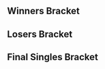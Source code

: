 {{DISPLAYTITLE:Full Bloom 3: ''Melee'' Singles Bracket}}{{SetGame|melee}}{{Full Bloom 3 Melee Tabs |This=3}}
==Winners Bracket==
{{16DEWBracketA2
|tourneylink=Full Bloom/3/Melee
|tourneyname=Full Bloom 3
|column-width=230
<!-- Ro16 -->
|r1m1p1=Hungrybox |r1m1p1flag=us |r1m1p1score=3
|r1m1p2=HugS |r1m1p2flag=us |r1m1p2score=0
|r1m1win=1

|r1m2p1=Swedish Delight |r1m2p1flag=us |r1m2p1score=3
|r1m2p2=Ice |r1m2p2flag=de |r1m2p2score=2
|r1m2p1char1=sheik |r1m2p2char1=fox |r1m2p1stock1=1 |r1m2p2stock1=0 |r1m2win1=1 |r1m2stage1=Battlefield
|r1m2p1char2=sheik |r1m2p2char2=fox |r1m2p1stock2=2 |r1m2p2stock2=0 |r1m2win2=1 |r1m2stage2=Final Destination
|r1m2p1char3=sheik |r1m2p2char3=fox |r1m2p1stock3=0 |r1m2p2stock3=1 |r1m2win3=2 |r1m2stage3=Pokémon Stadium
|r1m2p1char4=sheik |r1m2p2char4=fox |r1m2p1stock4=0 |r1m2p2stock4=2 |r1m2win4=2 |r1m2stage4=Fountain of Dreams
|r1m2p1char5=sheik |r1m2p2char5=fox |r1m2p1stock5=1 |r1m2p2stock5=0 |r1m2win5=1 |r1m2stage5=Dream Land
|r1m2win=1
|r1m2date=March 25, 2017
|r1m2details={{BracketMatchDetails|reddit=|comment=|vod=https://youtu.be/T28CdGg3xXU}}

|r1m3p1=SFAT |r1m3p1flag=us |r1m3p1score=1
|r1m3p2=Druggedfox |r1m3p2flag=us |r1m3p2score=3
|r1m3p1char1=fox |r1m3p2char1=fox |r1m3p1stock1=1 |r1m3p2stock1=0 |r1m3win1=1 |r1m3stage1=Final Destination
|r1m3p1char2=fox |r1m3p2char2=fox |r1m3p1stock2=0 |r1m3p2stock2=1 |r1m3win2=2 |r1m3stage2=Yoshi's Story
|r1m3p1char3=fox |r1m3p2char3=fox |r1m3p1stock3=0 |r1m3p2stock3=1 |r1m3win3=2 |r1m3stage3=Pokémon Stadium
|r1m3p1char4=fox |r1m3p2char4=fox |r1m3p1stock4=0 |r1m3p2stock4=2 |r1m3win4=2 |r1m3stage4=Pokémon Stadium
|r1m3win=2
|r1m3date=March 25, 2017
|r1m3details={{BracketMatchDetails|reddit=|comment=|vod=https://youtu.be/ZgQUsl6ds3U}}

|r1m4p1=Axe |r1m4p1flag=us |r1m4p1score=3
|r1m4p2=Prince Abu |r1m4p2flag=us |r1m4p2score=2
|r1m4win=1
|r1m4p1char1=marth |r1m4p2char1=jigglypuff |r1m4p1stock1=0 |r1m4p2stock1=1 |r1m4win1=2 |r1m4stage1=Battlefield
|r1m4p1char2=yl |r1m4p2char2=jigglypuff |r1m4p1stock2=1 |r1m4p2stock2=0 |r1m4win2=1 |r1m4stage2=Pokémon Stadium
|r1m4p1char3=marth |r1m4p2char3=jigglypuff |r1m4p1stock3=0 |r1m4p2stock3=2 |r1m4win3=2 |r1m4stage3=Fountain of Dreams
|r1m4p1char4=falco |r1m4p2char4=jigglypuff |r1m4p1stock4=1 |r1m4p2stock4=0 |r1m4win4=1 |r1m4stage4=Yoshi's Story
|r1m4p1char5=pikachu |r1m4p2char5=jigglypuff |r1m4p1stock5=1 |r1m4p2stock5=0 |r1m4win5=1 |r1m4stage5=Dream Land
|r1m4date=March 25, 2017
|r1m4details={{BracketMatchDetails|reddit=|comment=|vod=https://youtu.be/4JLHG_06l2A}}

|r1m5p1=Leffen |r1m5p1flag=se |r1m5p1score=3
|r1m5p2=MacD |r1m5p2flag=us |r1m5p2score=0
|r1m5win=1
|r1m5p1char1=fox |r1m5p2char1=peach |r1m5p1stock1=3 |r1m5p2stock1=0 |r1m5win1=1 |r1m5stage1=Battlefield
|r1m5p1char2=fox |r1m5p2char2=peach |r1m5p1stock2=2 |r1m5p2stock2=0 |r1m5win2=1 |r1m5stage2=Fountain of Dreams
|r1m5p1char3=fox |r1m5p2char3=peach |r1m5p1stock3=2 |r1m5p2stock3=0 |r1m5win3=1 |r1m5stage3=Fountain of Dreams
|r1m5date=March 25, 2017
|r1m5details={{BracketMatchDetails|reddit=|comment=|vod=https://youtu.be/X2yHZRs97Fs}}

|r1m6p1=Shroomed |r1m6p1flag=us |r1m6p1score=2
|r1m6p2=Duck |r1m6p2flag=us |r1m6p2score=3
|r1m6p1char1=sheik |r1m6p2char1=samus |r1m6p1stock1=1 |r1m6p2stock1=0 |r1m6win1=1 |r1m6stage1=Battlefield
|r1m6p1char2=sheik |r1m6p2char2=samus |r1m6p1stock2=2 |r1m6p2stock2=0 |r1m6win2=1 |r1m6stage2=Fountain of Dreams
|r1m6p1char3=sheik |r1m6p2char3=samus |r1m6p1stock3=0 |r1m6p2stock3=1 |r1m6win3=2 |r1m6stage3=Fountain of Dreams
|r1m6p1char4=sheik |r1m6p2char4=samus |r1m6p1stock4=0 |r1m6p2stock4=2 |r1m6win4=2 |r1m6stage4=Yoshi's Story
|r1m6p1char5=sheik |r1m6p2char5=samus |r1m6p1stock5=0 |r1m6p2stock5=1 |r1m6win5=2 |r1m6stage5=Yoshi's Story
|r1m6win=2
|r1m6date=March 25, 2017
|r1m6details={{BracketMatchDetails|reddit=|comment=|vod=https://youtu.be/pZSRpNG8t_w}}

|r1m7p1=KJH |r1m7p1flag=us |r1m7p1score=0
|r1m7p2=The Moon |r1m7p2flag=us |r1m7p2score=3
|r1m7win=2
|r1m7p1char1=fox |r1m7p2char1=marth |r1m7p1stock1=0 |r1m7p2stock1=1 |r1m7win1=2 |r1m7stage1=Yoshi's Story
|r1m7p1char2=fox |r1m7p2char2=marth |r1m7p1stock2=0 |r1m7p2stock2=2 |r1m7win2=2 |r1m7stage2=Dream Land
|r1m7p1char3=fox |r1m7p2char3=marth |r1m7p1stock3=0 |r1m7p2stock3=4 |r1m7win3=2 |r1m7stage3=Pokémon Stadium
|r1m7date=March 25, 2017
|r1m7details={{BracketMatchDetails|reddit=|comment=|vod=https://youtu.be/vu2HNW21_jI}}

|r1m8p1=Westballz |r1m8p1flag=us |r1m8p1score=3
|r1m8p2=ORLY |r1m8p2flag=us |r1m8p2score=0
|r1m8win=1

<!-- QUARTERFINALS -->
|r2m1p1=Hungrybox |r2m1p1flag=us |r2m1p1score=3
|r2m1p2=Swedish Delight |r2m1p2flag=us |r2m1p2score=2
|r2m1win=1
|r2m1p1char1=jigglypuff |r2m1p2char1=sheik |r2m1p1stock1=2 |r2m1p2stock1=0 |r2m1win1=1 |r2m1stage1=Battlefield
|r2m1p1char2=jigglypuff |r2m1p2char2=sheik |r2m1p1stock2=0 |r2m1p2stock2=1 |r2m1win2=2 |r2m1stage2=Yoshi's Story
|r2m1p1char3=jigglypuff |r2m1p2char3=sheik |r2m1p1stock3=1 |r2m1p2stock3=0 |r2m1win3=1 |r2m1stage3=Dream Land
|r2m1p1char4=jigglypuff |r2m1p2char4=sheik |r2m1p1stock4=0 |r2m1p2stock4=1 |r2m1win4=2 |r2m1stage4=Fountain of Dreams
|r2m1p1char5=jigglypuff |r2m1p2char5=sheik |r2m1p1stock5=1 |r2m1p2stock5=0 |r2m1win5=1 |r2m1stage5=Final Destination
|r2m1date=March 25, 2017
|r2m1details={{BracketMatchDetails|reddit=|comment=|vod=https://youtu.be/xkxvV8xOH6U}}

|r2m2p1=Druggedfox |r2m2p1flag=us |r2m2p1score=3
|r2m2p2=Axe |r2m2p2flag=us |r2m2p2score=1
|r2m2p1char1=fox |r2m2p2char1=pikachu |r2m2p1stock1=1 |r2m2p2stock1=0 |r2m2win1=1 |r2m2stage1=Battlefield
|r2m2p1char2=fox |r2m2p2char2=pikachu |r2m2p1stock2=0 |r2m2p2stock2=3 |r2m2win2=2 |r2m2stage2=Fountain of Dreams
|r2m2p1char3=fox |r2m2p2char3=marth |r2m2p1stock3=1 |r2m2p2stock3=0 |r2m2win3=1 |r2m2stage3=Pokémon Stadium
|r2m2p1char4=fox |r2m2p2char4=pikachu |r2m2p1stock4=2 |r2m2p2stock4=0 |r2m2win4=1 |r2m2stage4=Final Destination
|r2m2win=1
|r2m2date=March 25, 2017
|r2m2details={{BracketMatchDetails|reddit=|comment=|vod=https://youtu.be/YYSx0E6gYyQ}}

|r2m3p1=Leffen |r2m3p1flag=se |r2m3p1score=0
|r2m3p2=Duck |r2m3p2flag=us |r2m3p2score=3
|r2m3p1char1=fox |r2m3p2char1=samus |r2m3p1stock1=0 |r2m3p2stock1=1 |r2m3win1=2 |r2m3stage1=Battlefield
|r2m3p1char2=fox |r2m3p2char2=samus |r2m3p1stock2=0 |r2m3p2stock2=2 |r2m3win2=2 |r2m3stage2=Battlefield
|r2m3p1char3=marth |r2m3p2char3=samus |r2m3p1stock3=0 |r2m3p2stock3=1 |r2m3win3=2 |r2m3stage3=Yoshi's Story
|r2m3win=2
|r2m3date=March 25, 2017
|r2m3details={{BracketMatchDetails|reddit=|comment=|vod=https://youtu.be/cX5pyLRCGl8}}

|r2m4p1=The Moon |r2m4p1flag=us |r2m4p1score=3
|r2m4p2=Westballz |r2m4p2flag=us |r2m4p2score=0
|r2m4win=1
|r2m4p1char1=marth |r2m4p2char1=falco |r2m4p1stock1=2 |r2m4p2stock1=0 |r2m4win1=1 |r2m4stage1=Battlefield
|r2m4p1char2=marth |r2m4p2char2=falco |r2m4p1stock2=3 |r2m4p2stock2=0 |r2m4win2=1 |r2m4stage2=Battlefield
|r2m4p1char3=marth |r2m4p2char3=fox |r2m4p1stock3=3 |r2m4p2stock3=0 |r2m4win3=1 |r2m4stage3=Pokémon Stadium
|r2m4date=March 25, 2017
|r2m4details={{BracketMatchDetails|reddit=|comment=|vod=https://youtu.be/_LaSi9GWQVo}}

<!-- SEMIFINALS -->
|r3m1p1=Hungrybox |r3m1p1flag=us |r3m1p1score=3
|r3m1p2=Druggedfox |r3m1p2flag=us |r3m1p2score=0
|r3m1p1char1=puff |r3m1p2char1=fox |r3m1p1stock1=1 |r3m1p2stock1=0 |r3m1win1=1 |r3m1stage1=Battlefield
|r3m1p1char2=puff |r3m1p2char2=fox |r3m1p1stock2=1 |r3m1p2stock2=0 |r3m1win2=1 |r3m1stage2=Final Destination
|r3m1p1char3=puff |r3m1p2char3=fox |r3m1p1stock3=2 |r3m1p2stock3=0 |r3m1win3=1 |r3m1stage3=Final Destination
|r3m1win=1
|r3m1date=March 25, 2017
|r3m1details={{BracketMatchDetails|reddit=|comment=|vod=https://youtu.be/_gTcKZhyBJU}}

|r3m2p1=Duck |r3m2p1flag=us |r3m2p1score=2
|r3m2p2=The Moon |r3m2p2flag=us |r3m2p2score=0
|r3m2p1char1=samus |r3m2p2char1=marth |r3m2p1stock1=2 |r3m2p2stock1=0 |r3m2win1=1 |r3m2stage1=Battlefield
|r3m2p1char2=samus |r3m2p2char2=marth |r3m2p1stock2=3 |r3m2p2stock2=0 |r3m2win2=1 |r3m2stage2=Pokémon Stadium
|r3m2p1char3=samus |r3m2p2char3=marth |r3m2p1stock3=1 |r3m2p2stock3=0 |r3m2win3=1 |r3m2stage3=Pokémon Stadium
|r3m2win=1
|r3m2date=March 25, 2017
|r3m2details={{BracketMatchDetails|reddit=|comment=|vod=https://youtu.be/FNrL0OWLfSA}}
}}

==Losers Bracket==
{{32DELBracketSmwA
|tourneylink=Full Bloom/3/Melee
|tourneyname=Full Bloom 3
|l1placement=25-32
|l2placement=17-24
|l3placement=13-16
|l4placement=9-12
|l5placement=7-8
|l6placement=5-6

|l1m1p1=Ginger |l1m1p1flag=us |l1m1p1score=1 |l1m1win=2
|l1m1p2=Drephen |l1m1p2flag=us |l1m1p2score=3

|l1m2p1=Reeve |l1m2p1flag=us |l1m2p1score=0 |l1m2win=2
|l1m2p2=Kels |l1m2p2flag=us |l1m2p2score=3
|l1m2p1char1=marth |l1m2p2char1=sheik |l1m2p1stock1=0 |l1m2p2stock1=1 |l1m2win1=2 |l1m2stage1=Battlefield
|l1m2p1char2=marth |l1m2p2char2=sheik |l1m2p1stock2=0 |l1m2p2stock2=1 |l1m2win2=2 |l1m2stage2=Pokémon Stadium
|l1m2p1char3=marth |l1m2p2char3=fox |l1m2p1stock3=0 |l1m2p2stock3=2 |l1m2win3=2 |l1m2stage3=Yoshi's Story
|l1m2date=March 25, 2017
|l1m2details={{BracketMatchDetails|reddit=|comment=|vod=https://youtu.be/VAdqPvjU70o}}

|l1m3p1=Nightmare |l1m3p1flag=ca |l1m3p1score=2 |l1m3win=2
|l1m3p2=Eikelmann |l1m3p2flag=ru |l1m3p2score=3

|l1m4p1=Michael |l1m4p1flag=us |l1m4p1score=3 |l1m4win=1
|l1m4p2=Fluid |l1m4p2flag=us |l1m4p2score=0
|l1m4p1char1=jigglypuff |l1m4p2char1=ic |l1m4p1stock1=2 |l1m4p2stock1=0 |l1m4win1=1 |l1m4stage1=Battlefield
|l1m4p1char2=jigglypuff |l1m4p2char2=ic |l1m4p1stock2=3 |l1m4p2stock2=0 |l1m4win2=1 |l1m4stage2=Final Destination
|l1m4p1char3=jigglypuff |l1m4p2char3=fox |l1m4p1stock3=1 |l1m4p2stock3=0 |l1m4win3=1 |l1m4stage3=Pokémon Stadium
|l1m4date=March 25, 2017
|l1m4details={{BracketMatchDetails|reddit=|comment=|vod=https://youtu.be/jbAMZmdJozA}}

|l1m5p1=Cal |l1m5p1flag=us |l1m5p1score=0 |l1m5win=2
|l1m5p2=S2J |l1m5p2flag=us |l1m5p2score=3
|l1m5p1char1=fox |l1m5p2char1=cf |l1m5p1stock1=0 |l1m5p2stock1=1 |l1m5win1=2 |l1m5stage1=Yoshi's Story
|l1m5p1char2=fox |l1m5p2char2=cf |l1m5p1stock2=0 |l1m5p2stock2=1 |l1m5win2=2 |l1m5stage2=Fountain of Dreams
|l1m5p1char3=fox |l1m5p2char3=falco |l1m5p1stock3=0 |l1m5p2stock3=1 |l1m5win3=2 |l1m5stage3=Fountain of Dreams
|l1m5date=March 25, 2017
|l1m5details={{BracketMatchDetails|reddit=|comment=|vod=https://www.youtube.com/watch?v=PYaVBTdwSs8}}

|l1m6p1=NY Joey |l1m6p1flag=us |l1m6p1score=1 |l1m6win=2
|l1m6p2=Captain Faceroll |l1m6p2flag=us |l1m6p2score=3
|l1m7p1=Mojo |l1m7p1flag=us |l1m7p1score=3 |l1m7win=1
|l1m7p2=Azzu |l1m7p2flag=us |l1m7p2score=0
|l1m8p1=Rik |l1m8p1flag=us |l1m8p1score=3 |l1m8win=1
|l1m8p2=Mr. F |l1m8p2flag=us |l1m8p2score=1

|l2m1p1=HugS |l2m1p1flag=us |l2m1p1score=0 |l2m1win=2
|l2m1p2=Drephen |l2m1p2flag=us |l2m1p2score=3
|l2m1p1char1=samus |l2m1p2char1=sheik |l2m1p1stock1=0 |l2m1p2stock1=2 |l2m1win1=2 |l2m1stage1=Yoshi's Story
|l2m1p1char2=samus |l2m1p2char2=sheik |l2m1p1stock2=0 |l2m1p2stock2=1 |l2m1win2=2 |l2m1stage2=Yoshi's Story
|l2m1p1char3=samus |l2m1p2char3=sheik |l2m1p1stock3=0 |l2m1p2stock3=1 |l2m1win3=2 |l2m1stage3=Yoshi's Story
|l2m1date=March 25, 2017
|l2m1details={{BracketMatchDetails|reddit=|comment=|vod=https://youtu.be/zZvqCBrmYmk}}

|l2m2p1=Ice |l2m2p1flag=de |l2m2p1score=3 |l2m2win=1
|l2m2p2=Kels |l2m2p2flag=us |l2m2p2score=1
|l2m2p1char1=fox |l2m2p2char1=sheik |l2m2p1stock1=0 |l2m2p2stock1=3 |l2m2win1=2 |l2m2stage1=Battlefield
|l2m2p1char2=fox |l2m2p2char2=fox |l2m2p1stock2=1 |l2m2p2stock2=0 |l2m2win2=1 |l2m2stage2=Pokémon Stadium
|l2m2p1char3=fox |l2m2p2char3=sheik |l2m2p1stock3=2 |l2m2p2stock3=0 |l2m2win3=1 |l2m2stage3=Dream Land
|l2m2p1char4=fox |l2m2p2char4=fox |l2m2p1stock4=2 |l2m2p2stock4=0 |l2m2win4=1 |l2m2stage4=Pokémon Stadium
|l2m2date=March 25, 2017
|l2m2details={{BracketMatchDetails|reddit=|comment=|vod=https://youtu.be/5utdjJsN9xU}}

|l2m3p1=SFAT |l2m3p1flag=us |l2m3p1score=3 |l2m3win=1
|l2m3p2=Eikelmann |l2m3p2flag=ru |l2m3p2score=0
|l2m4p1=Prince Abu |l2m4p1flag=us |l2m4p1score=3 |l2m4win=1
|l2m4p2=Michael |l2m4p2flag=us |l2m4p2score=0

|l2m5p1=MacD |l2m5p1flag=us |l2m5p1score=0 |l2m5win=2
|l2m5p2=S2J |l2m5p2flag=us |l2m5p2score=3
|l2m5p1char1=peach |l2m5p2char1=cf |l2m5p1stock1=0 |l2m5p2stock1=2 |l2m5win1=2 |l2m5stage1=Dream Land
|l2m5p1char2=peach |l2m5p2char2=cf |l2m5p1stock2=0 |l2m5p2stock2=3 |l2m5win2=2 |l2m5stage2=Fountain of Dreams
|l2m5p1char3=peach |l2m5p2char3=cf |l2m5p1stock3=0 |l2m5p2stock3=1 |l2m5win3=2 |l2m5stage3=Dream Land
|l2m5date=March 25, 2017
|l2m5details={{BracketMatchDetails|reddit=|comment=|vod=https://youtu.be/_6Hcd-DnY08}}

|l2m6p1=Shroomed |l2m6p1flag=us |l2m6p1score=3 |l2m6win=1
|l2m6p2=Captain Faceroll |l2m6p2flag=us |l2m6p2score=0
|l2m7p1=KJH |l2m7p1flag=us |l2m7p1score=3 |l2m7win=1
|l2m7p2=Mojo |l2m7p2flag=us |l2m7p2score=1
|l2m8p1=ORLY |l2m8p1flag=us |l2m8p1score=0 |l2m8win=2
|l2m8p2=Rik |l2m8p2flag=us |l2m8p2score=3

|l3m1p1=Drephen |l3m1p1flag=us |l3m1p1score=0 |l3m1win=2
|l3m1p2=Ice |l3m1p2flag=de |l3m1p2score=3
|l3m1p1char1=sheik |l3m1p2char1=fox |l3m1p1stock1=0 |l3m1p2stock1=2 |l3m1win1=2 |l3m1stage1=Battlefield
|l3m1p1char2=sheik |l3m1p2char2=fox |l3m1p1stock2=0 |l3m1p2stock2=3 |l3m1win2=2 |l3m1stage2=Fountain of Dreams
|l3m1p1char3=sheik |l3m1p2char3=fox |l3m1p1stock3=0 |l3m1p2stock3=3 |l3m1win3=2 |l3m1stage3=Fountain of Dreams
|l3m1date=March 25, 2017
|l3m1details={{BracketMatchDetails|reddit=|comment=|vod=https://youtu.be/4QYODz6LfCU}}

|l3m2p1=SFAT |l3m2p1flag=us |l3m2p1score=3 |l3m2win=1
|l3m2p2=Prince Abu |l3m2p2flag=us |l3m2p2score=0
|l3m2p1char1=fox |l3m2p2char1=jigglypuff |l3m2p1stock1=1 |l3m2p2stock1=0 |l3m2win1=1 |l3m2stage1=Battlefield
|l3m2p1char2=fox |l3m2p2char2=jigglypuff |l3m2p1stock2=3 |l3m2p2stock2=0 |l3m2win2=1 |l3m2stage2=Dream Land
|l3m2p1char3=fox |l3m2p2char3=jigglypuff |l3m2p1stock3=2 |l3m2p2stock3=0 |l3m2win3=1 |l3m2stage3=Battlefield
|l3m2date=March 25, 2017
|l3m2details={{BracketMatchDetails|reddit=|comment=|vod=https://youtu.be/fiLPrUc7wNg}}

|l3m3p1=S2J |l3m3p1flag=us |l3m3p1score=1 |l3m3win=2
|l3m3p2=Shroomed |l3m3p2flag=us |l3m3p2score=3
|l3m3p1char1=cf |l3m3p2char1=sheik |l3m3p1stock1=0 |l3m3p2stock1=1 |l3m3win1=2 |l3m3stage1=Battlefield
|l3m3p1char2=cf |l3m3p2char2=sheik |l3m3p1stock2=0 |l3m3p2stock2=2 |l3m3win2=2 |l3m3stage2=Pokémon Stadium
|l3m3p1char3=cf |l3m3p2char3=sheik |l3m3p1stock3=1 |l3m3p2stock3=0 |l3m3win3=1 |l3m3stage3=Battlefield
|l3m3p1char4=cf |l3m3p2char4=sheik |l3m3p1stock4=0 |l3m3p2stock4=2 |l3m3win4=2 |l3m3stage4=Yoshi's Story
|l3m3date=March 25, 2017
|l3m3details={{BracketMatchDetails|reddit=|comment=|vod=https://youtu.be/EKi5Fk3x62E}}

|l3m4p1=KJH |l3m4p1flag=us |l3m4p1score=3 |l3m4win=1
|l3m4p2=Rik |l3m4p2flag=us |l3m4p2score=0

|l4m1p1=Westballz |l4m1p1flag=us |l4m1p1score=3 |l4m1win=1
|l4m1p2=Ice |l4m1p2flag=de |l4m1p2score=0
|l4m1p1char1=falco |l4m1p2char1=fox |l4m1p1stock1=2 |l4m1p2stock1=0 |l4m1win1=1 |l4m1stage1=Dream Land
|l4m1p1char2=falco |l4m1p2char2=fox |l4m1p1stock2=2 |l4m1p2stock2=0 |l4m1win2=1 |l4m1stage2=Dream Land
|l4m1p1char3=falco |l4m1p2char3=fox |l4m1p1stock3=1 |l4m1p2stock3=0 |l4m1win3=1 |l4m1stage3=Pokémon Stadium
|l4m1date=March 25, 2017
|l4m1details={{BracketMatchDetails|reddit=|comment=|vod=https://youtu.be/ud5TD9Too6o}}

|l4m2p1=Leffen |l4m2p1flag=se |l4m2p1score=2 |l4m2win=2
|l4m2p2=SFAT |l4m2p2flag=us |l4m2p2score=3
|l4m2p1char1=marth |l4m2p2char1=fox |l4m2p1stock1=0 |l4m2p2stock1=1 |l4m2win1=2 |l4m2stage1=Battlefield
|l4m2p1char2=marth |l4m2p2char2=fox |l4m2p1stock2=0 |l4m2p2stock2=1 |l4m2win2=2 |l4m2stage2=Final Destination
|l4m2p1char3=marth |l4m2p2char3=fox |l4m2p1stock3=3 |l4m2p2stock3=0 |l4m2win3=1 |l4m2stage3=Final Destination
|l4m2p1char4=marth |l4m2p2char4=fox |l4m2p1stock4=1 |l4m2p2stock4=0 |l4m2win4=1 |l4m2stage4=Dream Land
|l4m2p1char5=marth |l4m2p2char5=fox |l4m2p1stock5=0 |l4m2p2stock5=2 |l4m2win5=2 |l4m2stage5=Dream Land
|l4m2date=March 25, 2017
|l4m2details={{BracketMatchDetails|reddit=|comment=|vod=https://youtu.be/Z8bgX1AF9Tg}}

|l4m3p1=Axe |l4m3p1flag=us |l4m3p1score=3 |l4m3win=1
|l4m3p2=Shroomed |l4m3p2flag=us |l4m3p2score=2
|l4m3p1char1=falco |l4m3p2char1=sheik |l4m3p1stock1=1 |l4m3p2stock1=0 |l4m3win1=1 |l4m3stage1=Battlefield
|l4m3p1char2=falco |l4m3p2char2=sheik |l4m3p1stock2=0 |l4m3p2stock2=3 |l4m3win2=2 |l4m3stage2=Battlefield
|l4m3p1char3=pikachu |l4m3p2char3=sheik |l4m3p1stock3=2 |l4m3p2stock3=0 |l4m3win3=1 |l4m3stage3=Fountain of Dreams
|l4m3p1char4=pikachu |l4m3p2char4=sheik |l4m3p1stock4=0 |l4m3p2stock4=2 |l4m3win4=2 |l4m3stage4=Dream Land
|l4m3p1char5=pikachu |l4m3p2char5=sheik |l4m3p1stock5=1 |l4m3p2stock5=0 |l4m3win5=1 |l4m3stage5=Yoshi's Story
|l4m3date=March 25, 2017
|l4m3details={{BracketMatchDetails|reddit=|comment=|vod=https://youtu.be/DG6FIzr5MiA}}

|l4m4p1=Swedish Delight |l4m4p1flag=us |l4m4p1score=0 |l4m4win=2
|l4m4p2=KJH |l4m4p2flag=us |l4m4p2score=3
|l4m4p1char1=sheik |l4m4p2char1=fox |l4m4p1stock1=0 |l4m4p2stock1=1 |l4m4win1=2 |l4m4stage1=Dream Land
|l4m4p1char2=sheik |l4m4p2char2=fox |l4m4p1stock2=0 |l4m4p2stock2=2 |l4m4win2=2 |l4m4stage2=Battlefield
|l4m4p1char3=sheik |l4m4p2char3=fox |l4m4p1stock3=0 |l4m4p2stock3=3 |l4m4win3=2 |l4m4stage3=Dream Land
|l4m4date=March 25, 2017
|l4m4details={{BracketMatchDetails|reddit=|comment=|vod=https://youtu.be/Hasfi_y0xTg}}

|l5m1p1=Westballz |l5m1p1flag=us |l5m1p1score=1 |l5m1win=2
|l5m1p2=SFAT |l5m1p2flag=us |l5m1p2score=3
|l5m1p1char1=falco |l5m1p2char1=fox |l5m1p1stock1=0 |l5m1p2stock1=3 |l5m1win1=2 |l5m1stage1=Battlefield
|l5m1p1char2=falco |l5m1p2char2=fox |l5m1p1stock2=2 |l5m1p2stock2=0 |l5m1win2=1 |l5m1stage2=Dream Land
|l5m1p1char3=falco |l5m1p2char3=fox |l5m1p1stock3=0 |l5m1p2stock3=1 |l5m1win3=2 |l5m1stage3=Pokémon Stadium
|l5m1p1char4=falco |l5m1p2char4=fox |l5m1p1stock4=0 |l5m1p2stock4=2 |l5m1win4=2 |l5m1stage4=Battlefield
|l5m1date=March 25, 2017
|l5m1details={{BracketMatchDetails|reddit=|comment=|vod=https://youtu.be/SuNly-DDE-8}}

|l5m2p1=Axe |l5m2p1flag=us |l5m2p1score=3 |l5m2win=1
|l5m2p2=KJH |l5m2p2flag=us |l5m2p2score=1
|l5m2p1char1=pikachu |l5m2p2char1=fox |l5m2p1stock1=2 |l5m2p2stock1=0 |l5m2win1=1 |l5m2stage1=Battlefield
|l5m2p1char2=pikachu |l5m2p2char2=fox |l5m2p1stock2=1 |l5m2p2stock2=0 |l5m2win2=1 |l5m2stage2=Pokémon Stadium
|l5m2p1char3=pikachu |l5m2p2char3=fox |l5m2p1stock3=0 |l5m2p2stock3=2 |l5m2win3=2 |l5m2stage3=Pokémon Stadium
|l5m2p1char4=pikachu |l5m2p2char4=fox |l5m2p1stock4=1 |l5m2p2stock4=0 |l5m2win4=1 |l5m2stage4=Fountain of Dreams
|l5m2date=March 25, 2017
|l5m2details={{BracketMatchDetails|reddit=|comment=|vod=https://youtu.be/FvckOenSD2Q}}

|l6m1p1=Druggedfox |l6m1p1flag=us |l6m1p1score=0
|l6m1p2=SFAT |l6m1p2flag=us |l6m1p2score=3
|l6m1win=2
|l6m1p1char1=fox |l6m1p2char1=fox |l6m1p1stock1=0 |l6m1p2stock1=1 |l6m1win1=2 |l6m1stage1=Final Destination
|l6m1p1char2=fox |l6m1p2char2=fox |l6m1p1stock2=0 |l6m1p2stock2=3 |l6m1win2=2 |l6m1stage2=Yoshi's Story
|l6m1p1char3=fox |l6m1p2char3=fox |l6m1p1stock3=0 |l6m1p2stock3=2 |l6m1win3=2 |l6m1stage3=Dream Land
|l6m1date=March 25, 2017
|l6m1details={{BracketMatchDetails|reddit=|comment=|vod=https://youtu.be/8MAafy9kYys}}

|l6m2p1=The Moon |l6m2p1flag=us |l6m2p1score=0 |l6m2win=2
|l6m2p2=Axe |l6m2p2flag=us |l6m2p2score=3
|l6m2p1char1=marth |l6m2p2char1=pikachu |l6m2p1stock1=0 |l6m2p2stock1=1 |l6m2win1=2 |l6m2stage1=Battlefield
|l6m2p1char2=marth |l6m2p2char2=pikachu |l6m2p1stock2=0 |l6m2p2stock2=2 |l6m2win2=2 |l6m2stage2=Yoshi's Story
|l6m2p1char3=marth |l6m2p2char3=pikachu |l6m2p1stock3=0 |l6m2p2stock3=3 |l6m2win3=2 |l6m2stage3=Pokémon Stadium
|l6m2date=March 25, 2017
|l6m2details={{BracketMatchDetails|reddit=|comment=|vod=https://youtu.be/f3nmLIZ2HTE}}
}}
<onlyinclude>
==Final Singles Bracket==
{{DEFinalSmwBracket
|tourneylink=Full Bloom/3/Melee
|tourneyname=Full Bloom 3
|l1placement=4
|r2placement=3
|r3loserplacement=2
|r3winnerplacement=1
|export_score=true
|column-width=180

<!-- FROM WINNERS -->
|r1m1p1=Hungrybox |r1m1p1flag=us |r1m1p1score=3
|r1m1p2=Duck |r1m1p2flag=us |r1m1p2score=1
|r1m1p1char1=puff |r1m1p2char1=samus |r1m1p1stock1=3 |r1m1p2stock1=0 |r1m1win1=1 |r1m1stage1=Battlefield
|r1m1p1char2=puff |r1m1p2char2=samus |r1m1p1stock2=1 |r1m1p2stock2=0 |r1m1win2=1 |r1m1stage2=Fountain of Dreams
|r1m1p1char3=puff |r1m1p2char3=samus |r1m1p1stock3=0 |r1m1p2stock3=1 |r1m1win3=2 |r1m1stage3=Fountain of Dreams
|r1m1p1char4=puff |r1m1p2char4=samus |r1m1p1stock4=2 |r1m1p2stock4=0 |r1m1win4=1 |r1m1stage4=Final Destination
|r1m1win=1
|r1m1date=March 25, 2017
|r1m1details={{BracketMatchDetails|reddit=|comment=|vod=https://youtu.be/etJRMjxbV4U}}

<!-- FROM LOSERS -->
|l1m1p1=SFAT |l1m1p1flag=us |l1m1p1score=3
|l1m1p2=Axe |l1m1p2flag=us |l1m1p2score=2
|l1m1p1char1=fox |l1m1p2char1=pikachu |l1m1p1stock1=1 |l1m1p2stock1=0 |l1m1win1=1 |l1m1stage1=Battlefield
|l1m1p1char2=fox |l1m1p2char2=pikachu |l1m1p1stock2=0 |l1m1p2stock2=3 |l1m1win2=2 |l1m1stage2=Final Destination
|l1m1p1char3=fox |l1m1p2char3=pikachu |l1m1p1stock3=0 |l1m1p2stock3=1 |l1m1win3=2 |l1m1stage3=Yoshi's Story
|l1m1p1char4=fox |l1m1p2char4=pikachu |l1m1p1stock4=1 |l1m1p2stock4=0 |l1m1win4=1 |l1m1stage4=Yoshi's Story
|l1m1p1char5=fox |l1m1p2char5=pikachu |l1m1p1stock5=1 |l1m1p2stock5=0 |l1m1win5=1 |l1m1stage5=Fountain of Dreams
|l1m1win=1
|l1m1date=March 25, 2017
|l1m1details={{BracketMatchDetails|reddit=|comment=|vod=https://youtu.be/ylecAdfHeGY}}

<!-- LOSERS FINALS -->
|r2m1p1=Duck |r2m1p1flag=us |r2m1p1score=3
|r2m1p2=SFAT |r2m1p2flag=us |r2m1p2score=1
|r2m1p1char1=samus |r2m1p2char1=fox |r2m1p1stock1=4 |r2m1p2stock1=0 |r2m1win1=1 |r2m1stage1=Battlefield
|r2m1p1char2=samus |r2m1p2char2=fox |r2m1p1stock2=2 |r2m1p2stock2=0 |r2m1win2=1 |r2m1stage2=Final Destination
|r2m1p1char3=samus |r2m1p2char3=fox |r2m1p1stock3=0 |r2m1p2stock3=1 |r2m1win3=2 |r2m1stage3=Final Destination
|r2m1p1char4=samus |r2m1p2char4=fox |r2m1p1stock4=1 |r2m1p2stock4=0 |r2m1win4=1 |r2m1stage4=Fountain of Dreams
|r2m1win=1
|r2m1date=March 25, 2017
|r2m1details={{BracketMatchDetails|reddit=|comment=|vod=https://youtu.be/KT0_whgEnIk}}

<!-- GRAND FINALS -->
|r3m1p1=Hungrybox |r3m1p1flag=us |r3m1p1score=3 |r3m2p1score=
|r3m1p2=Duck |r3m1p2flag=us |r3m1p2score=0 |r3m2p2score=
|r3m1p1char1=jigglypuff |r3m1p2char1=samus |r3m1p1stock1=1 |r3m1p2stock1=0 |r3m1win1=1 |r3m1stage1=Battlefield
|r3m1p1char2=jigglypuff |r3m1p2char2=samus |r3m1p1stock2=2 |r3m1p2stock2=0 |r3m1win2=1 |r3m1stage2=Fountain of Dreams
|r3m1p1char3=jigglypuff |r3m1p2char3=samus |r3m1p1stock3=1 |r3m1p2stock3=0 |r3m1win3=1 |r3m1stage3=Fountain of Dreams
|r3m1win=1
|r3m1date=March 25, 2017
|r3m1details={{BracketMatchDetails|reddit=|comment=|vod=https://youtu.be/Cs7BqgYujP4}}
}}
</onlyinclude>
